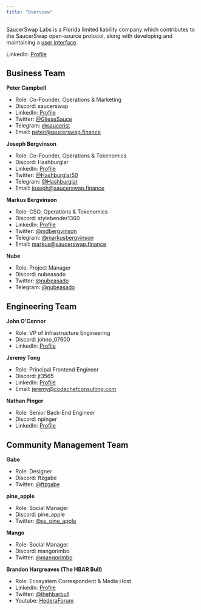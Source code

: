 ```yaml
---
title: "Overview"
---
```


SaucerSwap Labs is a Florida limited liability company which contributes to the SaucerSwap open-source protocol, along with developing and maintaining a [user interface](https://www.saucerswap.finance/).

LinkedIn: [Profile](https://www.linkedin.com/company/saucerswaplabs)

## Business Team

**Peter Campbell**

- Role: Co-Founder, Operations & Marketing
- Discord: saucerswap
- LinkedIn: [Profile](https://www.linkedin.com/in/peter-sinclair-campbell/)
- Twitter: [@GlieseSauce](https://twitter.com/GlieseSauce)
- Telegram: [@saucerist](https://t.me/saucerist)
- Email: [peter@saucerswap.finance](mailto:peter@saucerswap.finance)

**Joseph Bergvinson**

- Role: Co-Founder, Operations & Tokenomics
- Discord: Hashburglar
- LinkedIn: [Profile](https://www.linkedin.com/in/joseph-bergvinson/)
- Twitter: [@Hashburglar50](https://twitter.com/Hashburglar50)
- Telegram: [@Hashburglar](https://t.me/Hashburglar)
- Email: [joseph@saucerswap.finance](mailto:joseph@saucerswap.finance)

**Markus Bergvinson**

- Role: CSO, Operations & Tokenomics
- Discord: stylebender1360
- LinkedIn: [Profile](https://www.linkedin.com/in/markus-bergvinson/)
- Twitter: [@mdbergvinson](https://twitter.com/mdbergvinson)
- Telegram: [@markusbergvinson](https://t.me/markusbergvinson)
- Email: [markus@saucerswap.finance](mailto:markus@saucerswap.finance)

**Nube**

- Role: Project Manager
- Discord: nubeasado
- Twitter: [@nubeasado](https://twitter.com/nubeasado)
- Telegram: [@nubeasado](https://t.me/nubeasado)

## Engineering Team

**John O'Connor**

- Role: VP of Infrastructure Engineering
- Discord: johno_07600
- LinkedIn: [Profile](https://www.linkedin.com/in/oconnorjohn/)

**Jeremy Tong**

- Role: Principal Frontend Engineer
- Discord: jt3565
- LinkedIn: [Profile](https://www.linkedin.com/in/tongjeremy/)
- Email: [jeremy@codechefconsulting.com](mailto:jeremy@codechefconsulting.com)

**Nathan Pinger**

- Role: Senior Back-End Engineer
- Discord: npinger
- LinkedIn: [Profile](https://www.linkedin.com/in/nathanpinger/)

## Community Management Team

**Gabe**

- Role: Designer
- Discord: ftzgabe
- Twitter: [@ftzgabe](https://twitter.com/ftzgabe)

**pine_apple**

- Role: Social Manager
- Discord: pine_apple
- Twitter: [@ss_pine_apple](https://twitter.com/ss_pine_apple)

**Mango**

- Role: Social Manager
- Discord: mangorimbo
- Twitter: [@mangorimbo](https://twitter.com/mangorimbo)

**Brandon Hargreaves (The HBAR Bull)**

- Role: Ecosystem Correspondent & Media Host
- LinkedIn: [Profile](https://www.linkedin.com/in/brandon-hargreaves-661a6538)
- Twitter: [@thehbarbull](https://x.com/thehbarbull)
- Youtube: [HederaForum](https://www.youtube.com/@HederaForum)